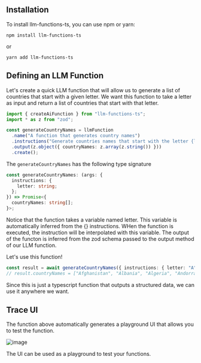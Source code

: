 ## Installation

To install llm-functions-ts, you can use npm or yarn:

```shell
npm install llm-functions-ts
```

or

```shell
yarn add llm-functions-ts
```

## Defining an LLM Function

Let's create a quick LLM function that will allow us to generate a list of countries that start with a given letter.
We want this function to take a letter as input and return a list of countries that start with that letter.

```typescript
import { createAiFunction } from "llm-functions-ts";
import * as z from "zod";

const generateCountryNames = llmFunction
  .name("A function that generates country names")
  .instructions("Generate countries names that start with the letter {letter}.")
  .output(z.object({ countryNames: z.array(z.string()) }))
  .create();
```

The `generateCountryNames` has the following type signature

```typescript
const generateCountryNames: (args: {
  instructions: {
    letter: string;
  };
}) => Promise<{
  countryNames: string[];
}>;
```

Notice that the function takes a variable named letter. This variable is automatically inferred from the {} instructions. 
WHen the function is executed, the instruction will be interpolated with this variable.
The output of the functon is inferred from the zod schema passed to the output method of our LLM function.

Let's use this function!
```typescript
const result = await generateCountryNames({ instructions: { letter: "A" } });
// result.countryNames = ["Afghanistan", "Albania", "Algeria", "Andorra", "Angola", "Antigua and Barbuda", "Argentina", "Armenia", "Australia", "Austria", "Azerbaijan"]
```
Since this is just a typescript function that outputs a structured data, we can use it anywhere we want.

## Trace UI
The function above automatically generates a playground UI that allows you to test the function.

![image](/images/g-s-01.png)

The UI can be used as a playground to test your functions.

